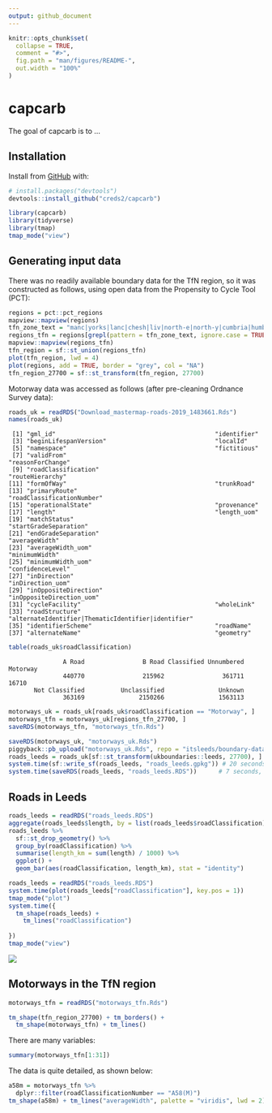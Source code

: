 ```yaml
---
output: github_document
---
```


<!-- README.md is generated from README.Rmd. Please edit that file -->

```r
knitr::opts_chunk$set(
  collapse = TRUE,
  comment = "#>",
  fig.path = "man/figures/README-",
  out.width = "100%"
)
```

# capcarb

<!-- badges: start -->
<!-- badges: end -->

The goal of capcarb is to ...

## Installation

Install from [GitHub](https://github.com/) with:

``` r
# install.packages("devtools")
devtools::install_github("creds2/capcarb")
```

```r
library(capcarb)
library(tidyverse)
library(tmap)
tmap_mode("view")
```

## Generating input data

There was no readily available boundary data for the TfN region, so it was constructed as follows, using open data from the Propensity to Cycle Tool (PCT):

```r
regions = pct::pct_regions
mapview::mapview(regions)
tfn_zone_text = "manc|yorks|lanc|chesh|liv|north-e|north-y|cumbria|humb"
regions_tfn = regions[grepl(pattern = tfn_zone_text, ignore.case = TRUE, x = regions$region_name), ]
mapview::mapview(regions_tfn)
tfn_region = sf::st_union(regions_tfn)
plot(tfn_region, lwd = 4)
plot(regions, add = TRUE, border = "grey", col = "NA")
tfn_region_27700 = sf::st_transform(tfn_region, 27700)
```


Motorway data was accessed as follows (after pre-cleaning Ordnance Survey data):

```r
roads_uk = readRDS("Download_mastermap-roads-2019_1483661.Rds")
names(roads_uk)
```

```
 [1] "gml_id"                                            "identifier"                                       
 [3] "beginLifespanVersion"                              "localId"                                          
 [5] "namespace"                                         "fictitious"                                       
 [7] "validFrom"                                         "reasonForChange"                                  
 [9] "roadClassification"                                "routeHierarchy"                                   
[11] "formOfWay"                                         "trunkRoad"                                        
[13] "primaryRoute"                                      "roadClassificationNumber"                         
[15] "operationalState"                                  "provenance"                                       
[17] "length"                                            "length_uom"                                       
[19] "matchStatus"                                       "startGradeSeparation"                             
[21] "endGradeSeparation"                                "averageWidth"                                     
[23] "averageWidth_uom"                                  "minimumWidth"                                     
[25] "minimumWidth_uom"                                  "confidenceLevel"                                  
[27] "inDirection"                                       "inDirection_uom"                                  
[29] "inOppositeDirection"                               "inOppositeDirection_uom"                          
[31] "cycleFacility"                                     "wholeLink"                                        
[33] "roadStructure"                                     "alternateIdentifier|ThematicIdentifier|identifier"
[35] "identifierScheme"                                  "roadName"                                         
[37] "alternateName"                                     "geometry"   
```

```r
table(roads_uk$roadClassification)
```

```
               A Road                B Road Classified Unnumbered              Motorway 
               440770                215962                361711                 16710 
       Not Classified          Unclassified               Unknown 
               363169               2150266               1563113 
```

```r
motorways_uk = roads_uk[roads_uk$roadClassification == "Motorway", ]
motorways_tfn = motorways_uk[regions_tfn_27700, ]
saveRDS(motorways_tfn, "motorways_tfn.Rds")
```

```r
saveRDS(motorways_uk, "motorways_uk.Rds")
piggyback::pb_upload("motorways_uk.Rds", repo = "itsleeds/boundary-data")
roads_leeds = roads_uk[sf::st_transform(ukboundaries::leeds, 27700), ]
system.time(sf::write_sf(roads_leeds, "roads_leeds.gpkg")) # 20 seconds
system.time(saveRDS(roads_leeds, "roads_leeds.RDS"))      # 7 seconds, 3 times faster
```

## Roads in Leeds

```r
roads_leeds = readRDS("roads_leeds.RDS")
aggregate(roads_leeds$length, by = list(roads_leeds$roadClassification), sum)
roads_leeds %>% 
  sf::st_drop_geometry() %>% 
  group_by(roadClassification) %>% 
  summarise(length_km = sum(length) / 1000) %>% 
  ggplot() +
  geom_bar(aes(roadClassification, length_km), stat = "identity")
```

```r
roads_leeds = readRDS("roads_leeds.RDS")
system.time(plot(roads_leeds["roadClassification"], key.pos = 1))
tmap_mode("plot")
system.time({
  tm_shape(roads_leeds) +
    tm_lines("roadClassification")
  
})
tmap_mode("view")
```

![](https://user-images.githubusercontent.com/1825120/77522859-d498b880-6e7c-11ea-811b-a5b06e280da6.png)




## Motorways in the TfN region

```r
motorways_tfn = readRDS("motorways_tfn.Rds")

tm_shape(tfn_region_27700) + tm_borders() +
  tm_shape(motorways_tfn) + tm_lines()
```

There are many variables:

```r
summary(motorways_tfn[1:31])
```

The data is quite detailed, as shown below:

```r
a58m = motorways_tfn %>% 
  dplyr::filter(roadClassificationNumber == "A58(M)")
tm_shape(a58m) + tm_lines("averageWidth", palette = "viridis", lwd = 2)
```





